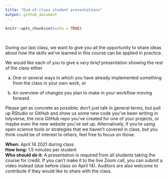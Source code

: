 ```yaml
---
title: "End-of-class student presentations"
output: github_document
---
```


```r
knitr::opts_chunk$set(echo = TRUE)
```

<br>

During our last class, we want to give you all the opportunity to share ideas about how the skills we've learned in this course can be applied in practice. 

We would like each of you to give a *very brief* presentation showing the rest of the class either

a) One or several ways in which you have already implemented something from the class in your own work, or 

a) An overview of changes you plan to make in your workflow moving forward.

Please get as concrete as possible; don't just talk in general terms, but pull up RStudio or GitHub and show us some new code you've been writing in tidyverse, the nice GitHub repo you've created for one of your projects, or maybe even the new website you've set up. Alternatively, if you're using open science tools or strategies that we haven't covered in class, but you think could be of interest to others, feel free to focus on those.  

**When:** April 14 2021 during class  
**How long:** 1.5 minutes per student  
**Who should do it:** A presentation is required from all students taking the course for credit. If you can't make it to the live Zoom call, you can submit a video instead (due before class on April 14). Auditors are also welcome to contribute if they would like to share with the class.  


